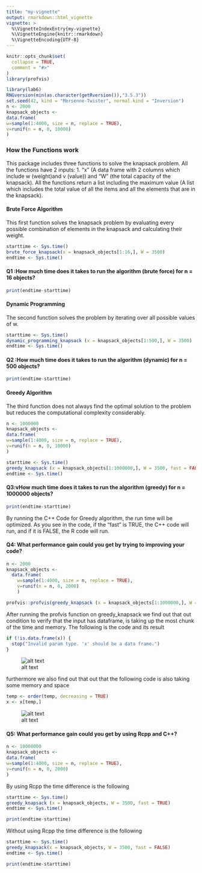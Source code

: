 ```yaml
---
title: "my-vignette"
output: rmarkdown::html_vignette
vignette: >
  %\VignetteIndexEntry{my-vignette}
  %\VignetteEngine{knitr::rmarkdown}
  %\VignetteEncoding{UTF-8}
---
```


```r
knitr::opts_chunk$set(
  collapse = TRUE,
  comment = "#>"
)
library(profvis)

```

```r
library(lab6)
RNGversion(min(as.character(getRversion()),"3.5.3"))
set.seed(42, kind = "Mersenne-Twister", normal.kind = "Inversion")
n <- 2000
knapsack_objects <-
data.frame(
w=sample(1:4000, size = n, replace = TRUE),
v=runif(n = n, 0, 10000)
)

```

### How the Functions work

This package includes three functions to solve the knapsack problem. All the functions have 2 inputs: 1. "x" (A data frame with 2 columns which include w (weight)and v (value)) and "W" (the total capacity of the knapsack).
All the functions return a list including the maximum value (A list which includes the total value of all the items and all the elements that are in the knapsack).

#### Brute Force Algorithm
This first function solves the knapsack problem by evaluating every possible combination of elements in the knapsack and calculating their weight. 

```r
starttime <- Sys.time()
brute_force_knapsack(x = knapsack_objects[1:16,], W = 3500)
endtime <- Sys.time()

```

#### Q1 :How much time does it takes to run the algorithm (brute force) for n = 16 objects?
```r
print(endtime-starttime)
```
#### Dynamic Programming
The second function solves the problem by iterating over all possible values of w. 

```r
starttime <- Sys.time()
dynamic_programming_knapsack (x = knapsack_objects[1:500,], W = 3500)
endtime <- Sys.time()
```

#### Q2 :How much time does it takes to run the algorithm (dynamic) for n = 500 objects?
```r
print(endtime-starttime)
```
#### Greedy Algorithm
The third function does not always find the optimal solution to the problem but reduces the computational complexity considerably.

```r
n <- 1000000
knapsack_objects <-
data.frame(
w=sample(1:4000, size = n, replace = TRUE),
v=runif(n = n, 0, 10000)
)

starttime <- Sys.time()
greedy_knapsack (x = knapsack_objects[1:1000000,], W = 3500, fast = FALSE)
endtime <- Sys.time()

```

#### Q3:vHow much time does it takes to run the algorithm (greedy) for n = 1000000 objects?

```r
print(endtime-starttime)
```


By running the C++ Code for Greedy algorithm, the run time will be optimized. As you see in the code, if the "fast" is TRUE, the C++ code will run, and if it is FALSE, the R code will run.

#### Q4: What performance gain could you get by trying to improving your code?
```r
n <- 2000
knapsack_objects <-
  data.frame(
    w=sample(1:4000, size = n, replace = TRUE),
    v=runif(n = n, 0, 2000)
    )

profvis::profvis(greedy_knapsack (x = knapsack_objects[1:1000000,], W = 3500, fast = TRUE))
```
After running the profvis function on greedy_knapsack we find out that out condition to verify that the input has dataframe, is taking up the most chunk of the time and memory. The following is the code and its result

```r
if (!is.data.frame(x)) {
  stop("Invalid param type. 'x' should be a data frame.")
}
```

![alt text](Screenshot1.png)

furthermore we also find out that out that the following code is also taking some memory and space
```r
temp <- order(temp, decreasing = TRUE)
x <- x[temp,]
```

![alt text](Screenshot2.png)


#### Q5: What performance gain could you get by using Rcpp and C++?

```r
n <- 10000000
knapsack_objects <-
data.frame(
w=sample(1:4000, size = n, replace = TRUE),
v=runif(n = n, 0, 2000)
)
```

By using Rcpp the time difference is the following 
```r
starttime <- Sys.time()
greedy_knapsack (x = knapsack_objects, W = 3500, fast = TRUE)
endtime <- Sys.time()
```
```r
print(endtime-starttime)
```

Without using Rcpp the time difference is the following 
```r
starttime <- Sys.time()
greedy_knapsack(x = knapsack_objects, W = 3500, fast = FALSE)
endtime <- Sys.time()

```
```r
print(endtime-starttime)

```
